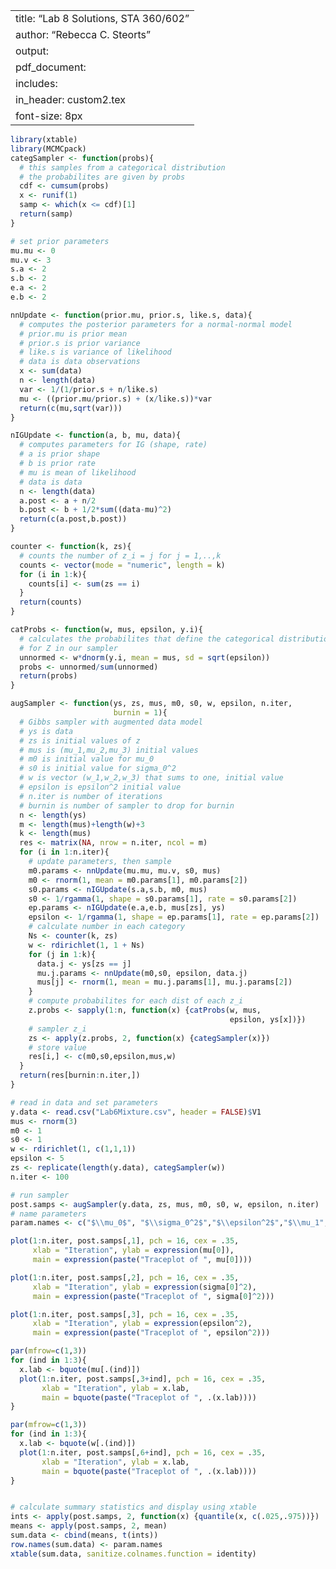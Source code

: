 
---
title: "Lab 8 Solutions, STA 360/602"
author: "Rebecca C. Steorts"
output: 
     pdf_document:
      includes: 
          in_header: custom2.tex
font-size: 8px
---

```r
library(xtable)
library(MCMCpack)
categSampler <- function(probs){
  # this samples from a categorical distribution
  # the probabilites are given by probs
  cdf <- cumsum(probs)
  x <- runif(1)
  samp <- which(x <= cdf)[1]
  return(samp)
}
```

```r
# set prior parameters
mu.mu <- 0
mu.v <- 3
s.a <- 2
s.b <- 2
e.a <- 2
e.b <- 2
```

```r
nnUpdate <- function(prior.mu, prior.s, like.s, data){
  # computes the posterior parameters for a normal-normal model
  # prior.mu is prior mean
  # prior.s is prior variance
  # like.s is variance of likelihood
  # data is data observations
  x <- sum(data)
  n <- length(data)
  var <- 1/(1/prior.s + n/like.s)
  mu <- ((prior.mu/prior.s) + (x/like.s))*var
  return(c(mu,sqrt(var)))
}
```

```r
nIGUpdate <- function(a, b, mu, data){
  # computes parameters for IG (shape, rate)
  # a is prior shape
  # b is prior rate
  # mu is mean of likelihood
  # data is data
  n <- length(data)
  a.post <- a + n/2
  b.post <- b + 1/2*sum((data-mu)^2)
  return(c(a.post,b.post))
}
```

```r
counter <- function(k, zs){
  # counts the number of z_i = j for j = 1,..,k
  counts <- vector(mode = "numeric", length = k)
  for (i in 1:k){
    counts[i] <- sum(zs == i)
  }
  return(counts)
}
```

```r
catProbs <- function(w, mus, epsilon, y.i){
  # calculates the probabilites that define the categorical distribution
  # for Z in our sampler
  unnormed <- w*dnorm(y.i, mean = mus, sd = sqrt(epsilon))
  probs <- unnormed/sum(unnormed)
  return(probs)
}
```

```r
augSampler <- function(ys, zs, mus, m0, s0, w, epsilon, n.iter,
                       burnin = 1){
  # Gibbs sampler with augmented data model
  # ys is data
  # zs is initial values of z
  # mus is (mu_1,mu_2,mu_3) initial values
  # m0 is initial value for mu_0
  # s0 is initial value for sigma_0^2
  # w is vector (w_1,w_2,w_3) that sums to one, initial value
  # epsilon is epsilon^2 initial value
  # n.iter is number of iterations
  # burnin is number of sampler to drop for burnin
  n <- length(ys)
  m <- length(mus)+length(w)+3
  k <- length(mus)
  res <- matrix(NA, nrow = n.iter, ncol = m)
  for (i in 1:n.iter){
    # update parameters, then sample
    m0.params <- nnUpdate(mu.mu, mu.v, s0, mus)
    m0 <- rnorm(1, mean = m0.params[1], m0.params[2])
    s0.params <- nIGUpdate(s.a,s.b, m0, mus)
    s0 <- 1/rgamma(1, shape = s0.params[1], rate = s0.params[2])
    ep.params <- nIGUpdate(e.a,e.b, mus[zs], ys)
    epsilon <- 1/rgamma(1, shape = ep.params[1], rate = ep.params[2])
    # calculate number in each category
    Ns <- counter(k, zs)
    w <- rdirichlet(1, 1 + Ns)
    for (j in 1:k){
      data.j <- ys[zs == j]
      mu.j.params <- nnUpdate(m0,s0, epsilon, data.j)
      mus[j] <- rnorm(1, mean = mu.j.params[1], mu.j.params[2])
    }
    # compute probabilites for each dist of each z_i
    z.probs <- sapply(1:n, function(x) {catProbs(w, mus, 
                                                 epsilon, ys[x])})
    # sampler z_i
    zs <- apply(z.probs, 2, function(x) {categSampler(x)})
    # store value
    res[i,] <- c(m0,s0,epsilon,mus,w)
  }
  return(res[burnin:n.iter,])
}
```

```r
# read in data and set parameters
y.data <- read.csv("Lab6Mixture.csv", header = FALSE)$V1
mus <- rnorm(3)
m0 <- 1
s0 <- 1
w <- rdirichlet(1, c(1,1,1))
epsilon <- 5
zs <- replicate(length(y.data), categSampler(w))
n.iter <- 100
```

```r
# run sampler
post.samps <- augSampler(y.data, zs, mus, m0, s0, w, epsilon, n.iter)
# name parameters
param.names <- c("$\\mu_0$", "$\\sigma_0^2$","$\\epsilon^2$","$\\mu_1","$\\mu_2$","$\\mu_3$","$w_1$",  "$w_2$","$w_3$")
```

```r
plot(1:n.iter, post.samps[,1], pch = 16, cex = .35,
     xlab = "Iteration", ylab = expression(mu[0]),
     main = expression(paste("Traceplot of ", mu[0])))

plot(1:n.iter, post.samps[,2], pch = 16, cex = .35,
     xlab = "Iteration", ylab = expression(sigma[0]^2),
     main = expression(paste("Traceplot of ", sigma[0]^2)))

plot(1:n.iter, post.samps[,3], pch = 16, cex = .35,
     xlab = "Iteration", ylab = expression(epsilon^2),
     main = expression(paste("Traceplot of ", epsilon^2)))

par(mfrow=c(1,3))
for (ind in 1:3){
  x.lab <- bquote(mu[.(ind)])
  plot(1:n.iter, post.samps[,3+ind], pch = 16, cex = .35,
       xlab = "Iteration", ylab = x.lab,
       main = bquote(paste("Traceplot of ", .(x.lab)))) 
}

par(mfrow=c(1,3))
for (ind in 1:3){
  x.lab <- bquote(w[.(ind)])
  plot(1:n.iter, post.samps[,6+ind], pch = 16, cex = .35,
       xlab = "Iteration", ylab = x.lab,
       main = bquote(paste("Traceplot of ", .(x.lab)))) 
}


# calculate summary statistics and display using xtable
ints <- apply(post.samps, 2, function(x) {quantile(x, c(.025,.975))})
means <- apply(post.samps, 2, mean)
sum.data <- cbind(means, t(ints))
row.names(sum.data) <- param.names
xtable(sum.data, sanitize.colnames.function = identity)
```



  





